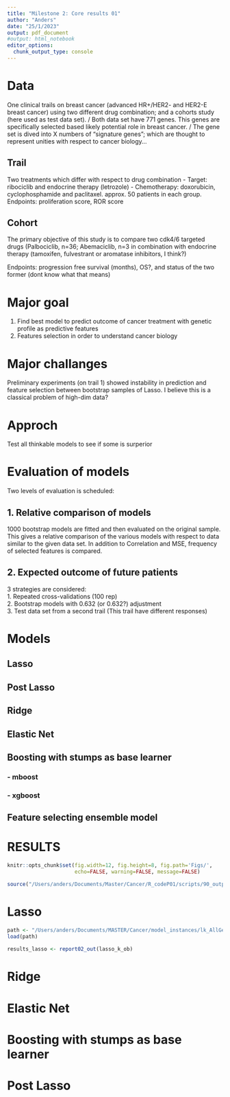 ```yaml
---
title: "Milestone 2: Core results 01"
author: "Anders"
date: "25/1/2023"
output: pdf_document
#output: html_notebook
editor_options: 
  chunk_output_type: console
---
```


<!-- ```{r echo=FALSE}  -->
<!-- knitr::opts_chunk$set(echo=FALSE)  -->
<!-- ``` -->



# Data
One clinical trails on breast cancer (advanced HR+/HER2- and HER2-E breast cancer) using two different drug combination; and a cohorts study (here used as test data set). /
Both data set have 771 genes. This genes are specifically selected based likely potential role in breast cancer. /
The gene set is dived into X numbers of "signature genes"; which are thought to represent unities with respect to cancer biology...

## Trail
Two treatments which differ with respect to drug combination 
- Target: ribociclib and endocrine therapy (letrozole)
- Chemotherapy: doxorubicin, cyclophosphamide and paclitaxel. 
approx. 50 patients in each group.
Endpoints: proliferation score, ROR score

## Cohort
The primary objective of this study is to compare two cdk4/6 targeted drugs (Palbociclib, n=36; Abemaciclib, n=3 in combination with endocrine therapy (tamoxifen, fulvestrant or aromatase inhibitors,  I think?) 

Endpoints: progression free survival (months), OS?, and status of the two former (dont know what that means)

# Major goal
1. Find best model to predict outcome of cancer treatment with genetic profile as predictive features
2. Features selection in order to understand cancer biology

# Major challanges
Preliminary experiments (on trail 1) showed instability in prediction and feature selection between bootstrap samples of Lasso. I believe this is a classical problem of high-dim data?

# Approch
Test all thinkable models to see if some is surperior

# Evaluation of models
Two levels of evaluation is scheduled:

## 1. Relative comparison of models
1000 bootstrap models are fitted and then evaluated on the original sample. This gives a relative comparison of the various models with respect to data similar to the given data set. In addition to Correlation and MSE, frequency of selected features is compared.

## 2. Expected outcome of future patients
3 strategies are considered:  
1. Repeated cross-validations (100 rep) \
2. Bootstrap models with 0.632 (or 0.632?) adjustment \
3. Test data set from a second trail (This trail have different responses) \

# Models
## Lasso
## Post Lasso
## Ridge
## Elastic Net
## Boosting with stumps as base learner
### - mboost
### - xgboost
## Feature selecting ensemble model


# RESULTS
```r
knitr::opts_chunk$set(fig.width=12, fig.height=8, fig.path='Figs/',
                      echo=FALSE, warning=FALSE, message=FALSE)
```


```r
source("/Users/anders/Documents/Master/Cancer/R_codeP01/scripts/90_output01.R")
```

# Lasso
```r
path <- "/Users/anders/Documents/MASTER/Cancer/model_instances/lk_AllGenesProlif.RData"
load(path)
  
results_lasso <- report02_out(lasso_k_ob)
```



# Ridge
# Elastic Net
# Boosting with stumps as base learner

# Post Lasso



